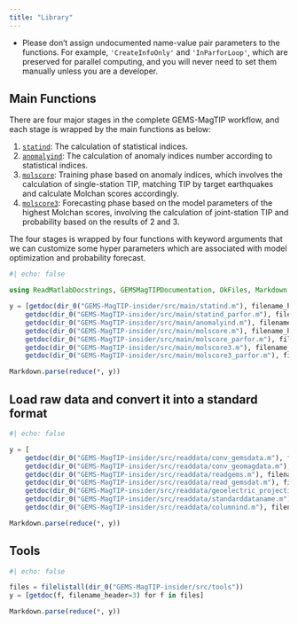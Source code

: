 ```yaml
---
title: "Library"
---
```


::: {.callout-warning}
- Please don't assign undocumented name-value pair parameters to the functions. For example, `'CreateInfoOnly'` and `'InParforLoop'`, which are preserved for parallel computing, and you will never need to set them manually unless you are a developer.

:::


## Main Functions

There are four major stages in the complete GEMS-MagTIP workflow, and each stage is wrapped by the main functions as below: 

1. [`statind`](#statind): The calculation of statistical indices.
2. [`anomalyind`](#anomalyind): The calculation of anomaly indices number according to statistical indices.
3. [`molscore`](#molscore): Training phase based on anomaly indices, which involves the calculation of single-station TIP, matching TIP by target earthquakes and calculate Molchan scores accordingly.
4. [`molscore3`](#molscore3): Forecasting phase based on the model parameters of the highest Molchan scores, involving the calculation of joint-station TIP and probability based on the results of 2 and 3.

The four stages is wrapped by four functions with keyword arguments that we can customize some hyper parameters which are associated with model optimization and probability forecast. 



```julia
#| echo: false

using ReadMatlabDocstrings, GEMSMagTIPDocumentation, OkFiles, Markdown

y = [getdoc(dir_0("GEMS-MagTIP-insider/src/main/statind.m"), filename_header=3),
    getdoc(dir_0("GEMS-MagTIP-insider/src/main/statind_parfor.m"), filename_header=3),
    getdoc(dir_0("GEMS-MagTIP-insider/src/main/anomalyind.m"), filename_header=3),
    getdoc(dir_0("GEMS-MagTIP-insider/src/main/molscore.m"), filename_header=3),
    getdoc(dir_0("GEMS-MagTIP-insider/src/main/molscore_parfor.m"), filename_header=3),
    getdoc(dir_0("GEMS-MagTIP-insider/src/main/molscore3.m"), filename_header=3),
    getdoc(dir_0("GEMS-MagTIP-insider/src/main/molscore3_parfor.m"), filename_header=3)]

Markdown.parse(reduce(*, y))

```

## Load raw data and convert it into a standard format

```julia
#| echo: false

y = [
    getdoc(dir_0("GEMS-MagTIP-insider/src/readdata/conv_gemsdata.m"), filename_header=3),
    getdoc(dir_0("GEMS-MagTIP-insider/src/readdata/conv_geomagdata.m"), filename_header=3),
    getdoc(dir_0("GEMS-MagTIP-insider/src/readdata/readgems.m"), filename_header=3),
    getdoc(dir_0("GEMS-MagTIP-insider/src/readdata/read_gemsdat.m"), filename_header=3),
    getdoc(dir_0("GEMS-MagTIP-insider/src/readdata/geoelectric_projection.m"), filename_header=3),
    getdoc(dir_0("GEMS-MagTIP-insider/src/readdata/standarddataname.m"), filename_header=3),
    getdoc(dir_0("GEMS-MagTIP-insider/src/readdata/columnind.m"), filename_header=3)]

Markdown.parse(reduce(*, y))
```

## Tools

```julia
#| echo: false

files = filelistall(dir_0("GEMS-MagTIP-insider/src/tools"))
y = [getdoc(f, filename_header=3) for f in files]

Markdown.parse(reduce(*, y))
```